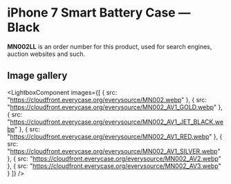 
# iPhone 7 Smart Battery Case — Black

<Callout type='info' emoji='👉🏻'>**MN002LL** is an order number for this product, used for search engines, auction websites and such.</Callout>

## Image gallery

<LightboxComponent
    images={[
      {
        src: "https://cloudfront.everycase.org/everysource/MN002.webp"
      },
      {
        src: "https://cloudfront.everycase.org/everysource/MN002_AV1_GOLD.webp"
      },
      {
        src: "https://cloudfront.everycase.org/everysource/MN002_AV1_JET_BLACK.webp"
      },
      {
        src: "https://cloudfront.everycase.org/everysource/MN002_AV1_RED.webp"
      },
      {
        src: "https://cloudfront.everycase.org/everysource/MN002_AV1_SILVER.webp"
      },
      {
        src: "https://cloudfront.everycase.org/everysource/MN002_AV2.webp"
      },
      {
        src: "https://cloudfront.everycase.org/everysource/MN002_AV3.webp"
      }
    ]}
  />
